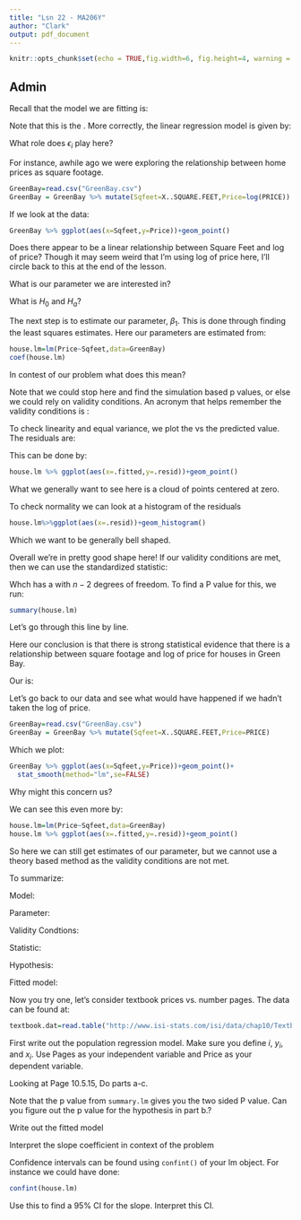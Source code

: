 ```yaml
---
title: "Lsn 22 - MA206Y"
author: "Clark"
output: pdf_document
---
```


```r
knitr::opts_chunk$set(echo = TRUE,fig.width=6, fig.height=4, warning = FALSE)
```
## Admin

Recall that the model we are fitting is:

\vspace{1.in}

Note that this is the \textbf{fitted model}.  More correctly, the linear regression model is given by:

\vspace{1.5in}

What role does $\epsilon_i$ play here?

\vspace{.5in}

For instance, awhile ago we were exploring the relationship between home prices as square footage.

```r
GreenBay=read.csv("GreenBay.csv")
GreenBay = GreenBay %>% mutate(Sqfeet=X..SQUARE.FEET,Price=log(PRICE))
```

If we look at the data:

```r
GreenBay %>% ggplot(aes(x=Sqfeet,y=Price))+geom_point()
```

Does there appear to be a linear relationship between Square Feet and log of price?  Though it may seem weird that I'm using log of price here, I'll circle back to this at the end of the lesson.

\vspace{.5in}

What is our parameter we are interested in? \textbf{Note that our parameter comes from the unfit model}

\vspace{.5in}

What is $H_0$ and $H_a$?

\vspace{.5in}

The next step is to estimate our parameter, $\beta_1$.  This is done through finding the least squares estimates.  Here our parameters are estimated from:

```r
house.lm=lm(Price~Sqfeet,data=GreenBay)
coef(house.lm)
```

In contest of our problem what does this mean?

\vspace{.5in}

Note that we could stop here and find the simulation based p values, or else we could rely on validity conditions.  An acronym that helps remember the validity conditions is \textbf{LINE}:

\vspace{1.in}

To check linearity and equal variance, we plot the \textbf{residuals} vs the predicted value.  The residuals are:

\vspace{.5in}

This can be done by:

```r
house.lm %>% ggplot(aes(x=.fitted,y=.resid))+geom_point()
```

What we generally want to see here is a cloud of points centered at zero.

To check normality we can look at a histogram of the residuals

```r
house.lm%>%ggplot(aes(x=.resid))+geom_histogram()
```

Which we want to be generally bell shaped.

Overall we're in pretty good shape here!  If our validity conditions are met, then we can use the standardized statistic:

\vspace{.5in}

Whch has a \textit{t distribution} with $n-2$ degrees of freedom.  To find a P value for this, we run:
```r
summary(house.lm)
```

Let's go through this line by line.

Here our conclusion is that there is strong statistical evidence that there is a relationship between square footage and log of price for houses in Green Bay.

Our \textbf{fitted model} is:

\vspace{.5in}

Let's go back to our data and see what would have happened if we hadn't taken the log of price.

```r
GreenBay=read.csv("GreenBay.csv")
GreenBay = GreenBay %>% mutate(Sqfeet=X..SQUARE.FEET,Price=PRICE)
```

Which we plot:
```r
GreenBay %>% ggplot(aes(x=Sqfeet,y=Price))+geom_point()+
  stat_smooth(method="lm",se=FALSE)
```

Why might this concern us?

\vspace{.5in}

We can see this even more by:

```r
house.lm=lm(Price~Sqfeet,data=GreenBay)
house.lm %>% ggplot(aes(x=.fitted,y=.resid))+geom_point()
```

So here we can still get estimates of our parameter, but we cannot use a theory based method as the validity conditions are not met.

To summarize:

Model:

\vspace{.5in}

Parameter:

\vspace{.5in}

Validity Condtions:

\vspace{.5in}

Statistic:

\vspace{.5in}


Hypothesis:

\vspace{.5in}

Fitted model:

\newpage

Now you try one, let's consider textbook prices vs. number pages.  The data can be found at:

```r
textbook.dat=read.table("http://www.isi-stats.com/isi/data/chap10/TextbookPrices.txt",header=T)
```

First write out the population regression model.  Make sure you define $i$, $y_i$, and $x_i$.  Use Pages as your independent variable and Price as your dependent variable.

\vspace{.5in}

Looking at Page 10.5.15, Do parts a-c.  

\vspace{1.5in}

Note that the p value from `summary.lm` gives you the two sided P value.  Can you figure out the p value for the hypothesis in part b.?

\vspace{.5in}

Write out the fitted model

\vspace{.5in}

Interpret the slope coefficient in context of the problem

\vspace{.5in}

Confidence intervals can be found using `confint()` of your lm object.  For instance we could have done:

```r
confint(house.lm)
```

Use this to find a 95\% CI for the slope.  Interpret this CI.